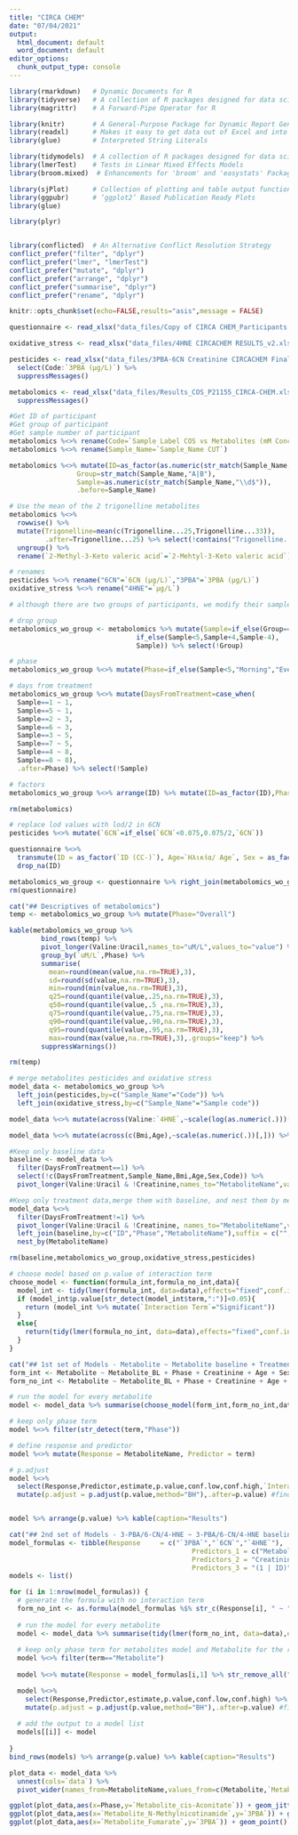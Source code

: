 ---
title: "CIRCA CHEM"
date: "07/04/2021"
output:
  html_document: default
  word_document: default
editor_options:
  chunk_output_type: console
---

```{r, include=FALSE}
library(rmarkdown)   # Dynamic Documents for R
library(tidyverse)   # A collection of R packages designed for data science
library(magrittr)    # A Forward-Pipe Operator for R

library(knitr)       # A General-Purpose Package for Dynamic Report Generation in R
library(readxl)      # Makes it easy to get data out of Excel and into R
library(glue)        # Interpreted String Literals

library(tidymodels)  # A collection of R packages designed for data science
library(lmerTest)    # Tests in Linear Mixed Effects Models
library(broom.mixed)  # Enhancements for 'broom' and 'easystats' Package Families

library(sjPlot)      # Collection of plotting and table output functions for data visualization
library(ggpubr)      # ‘ggplot2’ Based Publication Ready Plots
library(glue)

library(plyr)


library(conflicted)  # An Alternative Conflict Resolution Strategy
conflict_prefer("filter", "dplyr")
conflict_prefer("lmer", "lmerTest")
conflict_prefer("mutate", "dplyr")
conflict_prefer("arrange", "dplyr")
conflict_prefer("summarise", "dplyr")
conflict_prefer("rename", "dplyr")

knitr::opts_chunk$set(echo=FALSE,results="asis",message = FALSE)
```

```{r load-data}
questionnaire <- read_xlsx("data_files/Copy of CIRCA CHEM_Participants Registry_29.12.20_2.xlsx")

oxidative_stress <- read_xlsx("data_files/4HNE CIRCACHEM RESULTS_v2.xlsx")

pesticides <- read_xlsx("data_files/3PBA-6CN Creatinine CIRCACHEM Final.xlsx") %>% 
  select(Code:`3PBA (μg/L)`) %>%
  suppressMessages()

metabolomics <- read_xlsx("data_files/Results_COS_P21155_CIRCA-CHEM.xlsx",sheet="ConcNMR") %>%
  suppressMessages()
```


```{r extract-information-from-sample-name}
#Get ID of participant
#Get group of participant
#Get sample number of participant
metabolomics %<>% rename(Code=`Sample Label COS vs Metabolites (mM Concentration)`)
metabolomics %<>% rename(Sample_Name=`Sample_Name CUT`)

metabolomics %<>% mutate(ID=as_factor(as.numeric(str_match(Sample_Name,"\\d++"))),
                 Group=str_match(Sample_Name,"A|B"),
                 Sample=as.numeric(str_match(Sample_Name,"\\d$")),
                 .before=Sample_Name)
```

```{r renames-and-merges}
# Use the mean of the 2 trigonelline metabolites
metabolomics %<>% 
  rowwise() %>%
  mutate(Trigonelline=mean(c(Trigonelline...25,Trigonelline...33)),
         .after=Trigonelline...25) %>% select(!contains("Trigonelline...")) %>%
  ungroup() %>%
  rename(`2-Methyl-3-Keto valeric acid`=`2-Mehtyl-3-Keto valeric acid`)

# renames
pesticides %<>% rename("6CN"=`6CN (μg/L)`,"3PBA"=`3PBA (μg/L)`)
oxidative_stress %<>% rename("4HNE"=`μg/L`)
```

```{r the-groups-as-one}
# although there are two groups of participants, we modify their sample days accordingly to treat them as one

# drop group
metabolomics_wo_group <- metabolomics %>% mutate(Sample=if_else(Group=="B",
                                if_else(Sample<5,Sample+4,Sample-4),
                                Sample)) %>% select(!Group)

# phase 
metabolomics_wo_group %<>% mutate(Phase=if_else(Sample<5,"Morning","Evening"),.after=Sample)

# days from treatment
metabolomics_wo_group %<>% mutate(DaysFromTreatment=case_when(
  Sample==1 ~ 1,
  Sample==5 ~ 1,
  Sample==2 ~ 3,
  Sample==6 ~ 3,
  Sample==3 ~ 5,
  Sample==7 ~ 5,
  Sample==4 ~ 8,
  Sample==8 ~ 8),
  .after=Phase) %>% select(!Sample)

# factors
metabolomics_wo_group %<>% arrange(ID) %>% mutate(ID=as_factor(ID),Phase=as_factor(Phase))

rm(metabolomics)
```

```{r lod imputation}
# replace lod values with lod/2 in 6CN
pesticides %<>% mutate(`6CN`=if_else(`6CN`<0.075,0.075/2,`6CN`))
```

```{r questionnaire}
questionnaire %<>% 
  transmute(ID = as_factor(`ID (CC-)`), Age=`Ηλικία/ Age`, Sex = as_factor(`Φύλο/ Gender`), Bmi = `ΒΜΙ_0`) %>% 
  drop_na(ID)

metabolomics_wo_group <- questionnaire %>% right_join(metabolomics_wo_group, by="ID")
rm(questionnaire)
```

```{r descriptives}
cat("## Descriptives of metabolomics")
temp <- metabolomics_wo_group %>% mutate(Phase="Overall")

kable(metabolomics_wo_group %>%
        bind_rows(temp) %>% 
        pivot_longer(Valine:Uracil,names_to="uM/L",values_to="value") %>%
        group_by(`uM/L`,Phase) %>%
        summarise(
          mean=round(mean(value,na.rm=TRUE),3),
          sd=round(sd(value,na.rm=TRUE),3),
          min=round(min(value,na.rm=TRUE),3),
          q25=round(quantile(value,.25,na.rm=TRUE),3),
          q50=round(quantile(value,.5 ,na.rm=TRUE),3),
          q75=round(quantile(value,.75,na.rm=TRUE),3),
          q90=round(quantile(value,.90,na.rm=TRUE),3),
          q95=round(quantile(value,.95,na.rm=TRUE),3),
          max=round(max(value,na.rm=TRUE),3),.groups="keep") %>%
        suppressWarnings())

rm(temp)
```

```{r model-data}
# merge metabolites pesticides and oxidative stress
model_data <- metabolomics_wo_group %>% 
  left_join(pesticides,by=c("Sample_Name"="Code")) %>%
  left_join(oxidative_stress,by=c("Sample_Name"="Sample code"))

model_data %<>% mutate(across(Valine:`4HNE`,~scale(log(as.numeric(.)))[,])) %>% suppressWarnings()

model_data %<>% mutate(across(c(Bmi,Age),~scale(as.numeric(.))[,])) %>% suppressWarnings()

#Keep only baseline data
baseline <- model_data %>% 
  filter(DaysFromTreatment==1) %>% 
  select(!c(DaysFromTreatment,Sample_Name,Bmi,Age,Sex,Code)) %>% 
  pivot_longer(Valine:Uracil & !Creatinine,names_to="MetaboliteName",values_to="Metabolite")

#Keep only treatment data,merge them with baseline, and nest them by metabolite
model_data %<>% 
  filter(DaysFromTreatment!=1) %>%
  pivot_longer(Valine:Uracil & !Creatinine, names_to="MetaboliteName",values_to="Metabolite") %>%
  left_join(baseline,by=c("ID","Phase","MetaboliteName"),suffix = c("","_BL")) %>%
  nest_by(MetaboliteName)

rm(baseline,metabolomics_wo_group,oxidative_stress,pesticides)
```

```{r choose-formula-function-and-formulas}
# choose model based on p.value of interaction term
choose_model <- function(formula_int,formula_no_int,data){
  model_int <- tidy(lmer(formula_int, data=data),effects="fixed",conf.int =TRUE)
  if (model_int$p.value[str_detect(model_int$term,":")]<0.05){
    return (model_int %>% mutate(`Interaction Term`="Significant"))
  }
  else{
    return(tidy(lmer(formula_no_int, data=data),effects="fixed",conf.int =TRUE) %>% mutate(`Interaction Term`="Not Significant"))
  }
}
```

```{r models-metabolomics}
cat("## 1st set of Models - Metabolite ~ Metabolite baseline + Treatment + Creatinine + Age + Sex + BMI + DaysFromTreatment + Treatment*DaysFromTreatment (included if p.value <0.05) + (1 | ID) ")
form_int <- Metabolite ~ Metabolite_BL + Phase + Creatinine + Age + Sex + Bmi + DaysFromTreatment + Phase*DaysFromTreatment + (1 | ID)
form_no_int <- Metabolite ~ Metabolite_BL + Phase + Creatinine + Age + Sex + Bmi + DaysFromTreatment + (1 | ID)

# run the model for every metabolite
model <- model_data %>% summarise(choose_model(form_int,form_no_int,data),.groups="keep")  %>% ungroup() 

# keep only phase term
model %<>% filter(str_detect(term,"Phase"))  

# define response and predictor
model %<>% mutate(Response = MetaboliteName, Predictor = term)

# p.adjust
model %<>%
  select(Response,Predictor,estimate,p.value,conf.low,conf.high,`Interaction Term`) %>% # select useful columns  
  mutate(p.adjust = p.adjust(p.value,method="BH"),.after=p.value) #find padjust


model %>% arrange(p.value) %>% kable(caption="Results")
```

```{r models-metabolomics-pest-ox}
cat("## 2nd set of Models - 3-PBA/6-CN/4-HNE ~ 3-PBA/6-CN/4-HNE baseline + Metabolite + Creatinine + Age + Sex + BMI + DaysFromTreatment + (1 | ID)")
model_formulas <- tibble(Response     = c("`3PBA`","`6CN`","`4HNE`"),
                                              Predictors_1 = c("Metabolite + `3PBA_BL`","Metabolite + `6CN_BL`","Metabolite + `4HNE_BL`"),
                                              Predictors_2 = "Creatinine + Age + Sex + Bmi + DaysFromTreatment",
                                              Predictors_3 = "(1 | ID)")
models <- list()

for (i in 1:nrow(model_formulas)) {
  # generate the formula with no interaction term
  form_no_int <- as.formula(model_formulas %$% str_c(Response[i], " ~ ", Predictors_1[i], " + ", Predictors_2[i], " + ", Predictors_3[i]))
  
  # run the model for every metabolite
  model <- model_data %>% summarise(tidy(lmer(form_no_int, data=data),effects="fixed",conf.int =TRUE))  %>% ungroup() 
  
  # keep only phase term for metabolites model and Metabolite for the rest
  model %<>% filter(term=="Metabolite")  
  
  model %<>% mutate(Response = model_formulas[i,1] %>% str_remove_all("`"), Predictor = MetaboliteName)  

  model %<>%
    select(Response,Predictor,estimate,p.value,conf.low,conf.high) %>% # select useful columns  
    mutate(p.adjust = p.adjust(p.value,method="BH"),.after=p.value) #find padjust
  
  # add the output to a model list  
  models[[i]] <- model
  
}
bind_rows(models) %>% arrange(p.value) %>% kable(caption="Results")
```

```{r}
plot_data <- model_data %>% 
  unnest(cols=`data`) %>%
  pivot_wider(names_from=MetaboliteName,values_from=c(Metabolite,`Metabolite_BL`))
```


```{r, include=TRUE}
ggplot(plot_data,aes(x=Phase,y=`Metabolite_cis-Aconitate`)) + geom_jitter() 
ggplot(plot_data,aes(x=`Metabolite_N-Methylnicotinamide`,y=`3PBA`)) + geom_point() + geom_smooth(formula = "y~x", method="lm")
ggplot(plot_data,aes(x=`Metabolite_Fumarate`,y=`3PBA`)) + geom_point() + geom_smooth(formula = "y~x", method="lm")
```


